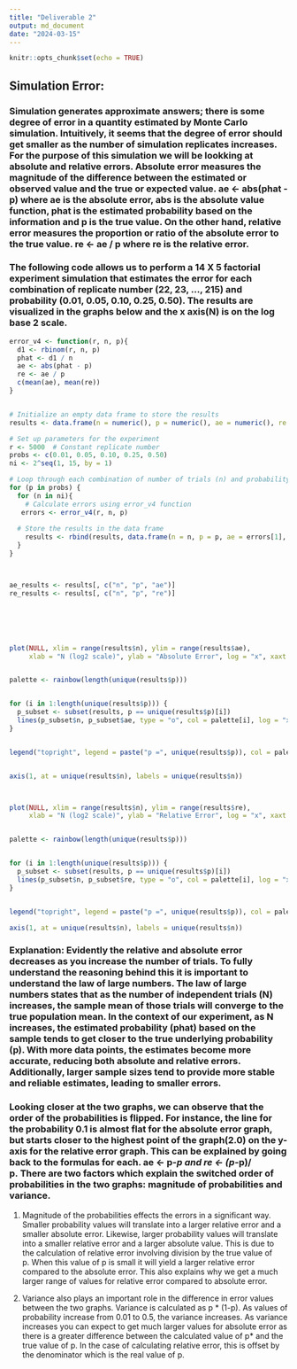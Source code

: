 ```yaml
---
title: "Deliverable 2"
output: md_document
date: "2024-03-15"
---
```


```r
knitr::opts_chunk$set(echo = TRUE)
```

## Simulation Error:
### Simulation generates approximate answers; there is some degree of error in a quantity estimated by Monte Carlo simulation. Intuitively, it seems that the degree of error should get smaller as the number of simulation replicates increases. For the purpose of this simulation we will be lookking at absolute and relative errors. Absolute error measures the magnitude of the difference between the estimated or observed value and the true or expected value.  ae <- abs(phat - p) where ae is the absolute error, abs is the absolute value function, phat is the estimated probability based on the information and p is the true value. On the other hand, relative error measures the proportion or ratio of the absolute error to the true value. re <- ae / p where re is the relative error. 

### The following code allows us to perform a 14 X 5 factorial experiment simulation that estimates the error for each combination of replicate number (22, 23, …, 215) and probability (0.01, 0.05, 0.10, 0.25, 0.50). The results are visualized in the graphs below and the x axis(N) is on the log base 2 scale. 

```r


error_v4 <- function(r, n, p){
  d1 <- rbinom(r, n, p)
  phat <- d1 / n
  ae <- abs(phat - p)
  re <- ae / p
  c(mean(ae), mean(re))
}


# Initialize an empty data frame to store the results
results <- data.frame(n = numeric(), p = numeric(), ae = numeric(), re = numeric())

# Set up parameters for the experiment
r <- 5000  # Constant replicate number
probs <- c(0.01, 0.05, 0.10, 0.25, 0.50)
ni <- 2^seq(1, 15, by = 1)

# Loop through each combination of number of trials (n) and probability
for (p in probs) {
  for (n in ni){
    # Calculate errors using error_v4 function
   errors <- error_v4(r, n, p)
  
  # Store the results in the data frame
    results <- rbind(results, data.frame(n = n, p = p, ae = errors[1], re = errors[2]))
  }
}



ae_results <- results[, c("n", "p", "ae")]
re_results <- results[, c("n", "p", "re")]






plot(NULL, xlim = range(results$n), ylim = range(results$ae),
     xlab = "N (log2 scale)", ylab = "Absolute Error", log = "x", xaxt = "n")


palette <- rainbow(length(unique(results$p)))


for (i in 1:length(unique(results$p))) {
  p_subset <- subset(results, p == unique(results$p)[i])
  lines(p_subset$n, p_subset$ae, type = "o", col = palette[i], log = "x")
}


legend("topright", legend = paste("p =", unique(results$p)), col = palette, lty = 1, pch = 1)


axis(1, at = unique(results$n), labels = unique(results$n))



plot(NULL, xlim = range(results$n), ylim = range(results$re),
     xlab = "N (log2 scale)", ylab = "Relative Error", log = "x", xaxt = "n")


palette <- rainbow(length(unique(results$p)))


for (i in 1:length(unique(results$p))) {
  p_subset <- subset(results, p == unique(results$p)[i])
  lines(p_subset$n, p_subset$re, type = "o", col = palette[i], log = "x")
}


legend("topright", legend = paste("p =", unique(results$p)), col = palette, lty = 1, pch = 1)

axis(1, at = unique(results$n), labels = unique(results$n))
```

### Explanation: Evidently the relative and absolute error decreases as you increase the number of trials. To fully understand the reasoning behind this it is important to understand the law of large numbers. The law of large numbers states that as the number of independent trials (N) increases, the sample mean of those trials will converge to the true population mean. In the context of our experiment, as N increases, the estimated probability (phat) based on the sample tends to get closer to the true underlying probability (p). With more data points, the estimates become more accurate, reducing both absolute and relative errors. Additionally, larger sample sizes tend to provide more stable and reliable estimates, leading to smaller errors. 

### Looking closer at the two graphs, we can observe that the order of the probabilities is flipped. For instance, the line for the probability 0.1 is almost flat for the absolute error graph, but starts closer to the highest point of the graph(2.0) on the y-axis for the relative error graph. This can be explained by going back to the formulas for each. ae <- p*-p and re <- (p*-p)/ p. There are two factors which explain the switched order of probabilities in the two graphs: magnitude of probabilities and variance. 

1. Magnitude of the probabilities effects the errors in a significant way. Smaller probability values will translate into a larger relative error and a smaller absolute error. Likewise, larger probability values will translate into a smaller relative error and a larger absolute value. This is due to the calculation of relative error involving division by the true value of p. When this value of p is small it will yield a larger relative error compared to the absolute error. This also explains why we get a much larger range of values for relative error compared to absolute error. 


2. Variance also plays an important role in the difference in error values between the two graphs. Variance is calculated as p * (1-p). As values of probability increase from 0.01 to 0.5, the variance increases. As variance increases you can expect to get much larger values for absolute error as there is a greater difference between the calculated value of p* and the true value of p. In the case of calculating relative error, this is offset by the denominator which is the real value of p. 









